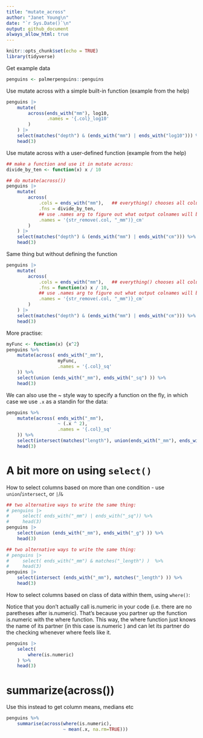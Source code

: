 ```yaml
---
title: "mutate_across"
author: "Janet Young\n"
date: "`r Sys.Date()`\n"
output: github_document
always_allow_html: true
---
```


```r
knitr::opts_chunk$set(echo = TRUE)
library(tidyverse)
```

Get example data
```r
penguins <- palmerpenguins::penguins
```


Use mutate across with a simple built-in function (example from the help)
```r
penguins |>
    mutate(
        across(ends_with("mm"), log10,
               .names = '{.col}_log10'
        )
    ) |>
    select(matches("depth") & (ends_with("mm") | ends_with("log10"))) %>% # remove old columns here
    head(3)
```

Use mutate across with a user-defined function (example from the help)

```r
## make a function and use it in mutate across:
divide_by_ten <- function(x) x / 10

## do mutate(across())
penguins |>
    mutate(
        across(
            .cols = ends_with("mm"),   ## everything() chooses all columns
            .fns = divide_by_ten,
            ## use .names arg to figure out what output colnames will be. Empty names arg means values in current columns get replaced
            .names = '{str_remove(.col, "_mm")}_cm'
        )
    ) |>
    select(matches("depth") & (ends_with("mm") | ends_with("cm"))) %>% # remove old columns here
    head(3)
```


Same thing but without defining the function
```r
penguins |>
    mutate(
        across(
            .cols = ends_with("mm"),   ## everything() chooses all columns
            .fns = function(x) x / 10,
            ## use .names arg to figure out what output colnames will be. Empty names arg means values in current columns get replaced
            .names = '{str_remove(.col, "_mm")}_cm'
        )
    ) |>
    select(matches("depth") & (ends_with("mm") | ends_with("cm"))) %>% # remove old columns here
    head(3)
```

More practise:

```r
myFunc <- function(x) {x^2}
penguins %>% 
    mutate(across( ends_with("_mm"),
                   myFunc,
                   .names = '{.col}_sq'
    )) %>% 
    select(union (ends_with("_mm"), ends_with("_sq") )) %>% 
    head(3)
```

We can also use the ~ style way to specify a function on the fly, in which case we use `.x` as a standin for the data:

```r
penguins %>% 
    mutate(across( ends_with("_mm"),
                   ~ (.x ^ 2),
                   .names = '{.col}_sq'
    )) %>% 
    select(intersect(matches("length"), union(ends_with("_mm"), ends_with("_sq") ))) %>% 
    head(3)
```

# A bit more on using `select()`

How to select columns based on more than one condition - use `union`/`intersect`, or `|`/`&`
```r
## two alternative ways to write the same thing:
# penguins |>
#     select( ends_with("_mm") | ends_with("_sq")) %>% 
#     head(3)
penguins |> 
    select(union (ends_with("_mm"), ends_with("_g") )) %>% 
    head(3)
```


```r
## two alternative ways to write the same thing:
# penguins |>
#     select( ends_with("_mm") & matches("_length") )  %>%
#     head(3)
penguins |>
    select(intersect (ends_with("_mm"), matches("_length") )) %>% 
    head(3)
```


How to select columns based on class of data within them, using `where()`:

Notice that you don’t actually call is.numeric in your code (i.e. there are no paretheses after is.numeric). That’s because you partner up the function is.numeric with the where function. This way, the where function just knows the name of its partner (in this case is.numeric ) and can let its partner do the checking whenever where feels like it.

```r
penguins |>
    select(
        where(is.numeric)
    ) %>% 
    head(3)
```


# summarize(across())

Use this instead to get column means, medians etc
```r
penguins %>% 
    summarise(across(where(is.numeric), 
                     ~ mean(.x, na.rm=TRUE)))
```
